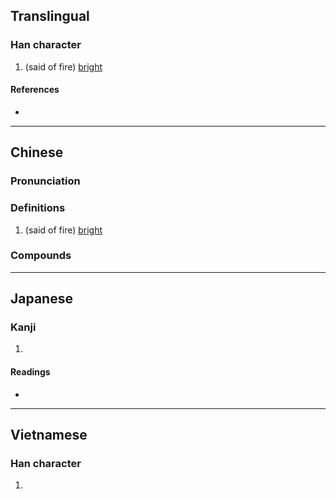 {{character info}}
==Translingual==

===Han character===
{{Han char|rn=86|rad=火|as=07|sn=11|four=93832|canj=FIAV|ids=⿰火良}}

# (said of fire) [[bright]]

====References====
* {{Han ref|kx=0671.280|dkj=19053|dj=1080.190|hdz=32206.030|uh=70FA|ud=28922|bh=D648|bd=54856}}

----

==Chinese==
{{zh-forms}}

===Pronunciation===
{{zh-pron
|m=lǎng
|c=long5
|mn=lóng/lōng
|mc=
|oc=
|cat=a
}}

===Definitions===
{{zh-hanzi}}

# (said of fire) [[bright]]

===Compounds===
{{zh-der|炳炳烺烺|爣烺}}

----

==Japanese==

===Kanji===
{{ja-kanji|grade=|rs=火07}}

# {{rfdef|ja|sort=火07}}

====Readings====
* {{ja-readings|on=[[こう]] (kō)|kun=[[ひ]] (hi)}}

----

==Vietnamese==

===Han character===
{{vi-readings|rs=火07|hanviet=rường |nom=}}

# {{rfdef|vi|sort=火07}}